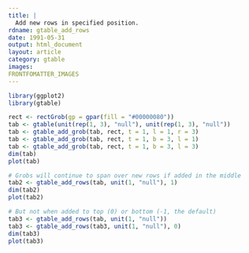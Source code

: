 ```yaml
---
title: |
  Add new rows in specified position.
rdname: gtable_add_rows
date: 1991-05-31
output: html_document
layout: article
category: gtable
images:
FRONTFOMATTER_IMAGES
---
```


```r
library(ggplot2)
library(gtable)
```

```r
rect <- rectGrob(gp = gpar(fill = "#00000080"))
tab <- gtable(unit(rep(1, 3), "null"), unit(rep(1, 3), "null"))
tab <- gtable_add_grob(tab, rect, t = 1, l = 1, r = 3)
tab <- gtable_add_grob(tab, rect, t = 1, b = 3, l = 1)
tab <- gtable_add_grob(tab, rect, t = 1, b = 3, l = 3)
dim(tab)
plot(tab)

# Grobs will continue to span over new rows if added in the middle
tab2 <- gtable_add_rows(tab, unit(1, "null"), 1)
dim(tab2)
plot(tab2)

# But not when added to top (0) or bottom (-1, the default)
tab3 <- gtable_add_rows(tab, unit(1, "null"))
tab3 <- gtable_add_rows(tab3, unit(1, "null"), 0)
dim(tab3)
plot(tab3)



```